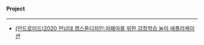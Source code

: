 #### Project
---

- [(안드로이드)2020 전남대 캡스톤디자인:자폐아를 위한 감정학습 놀이 애플리케이션](https://github.com/Leeks123/Capstone_JNU)